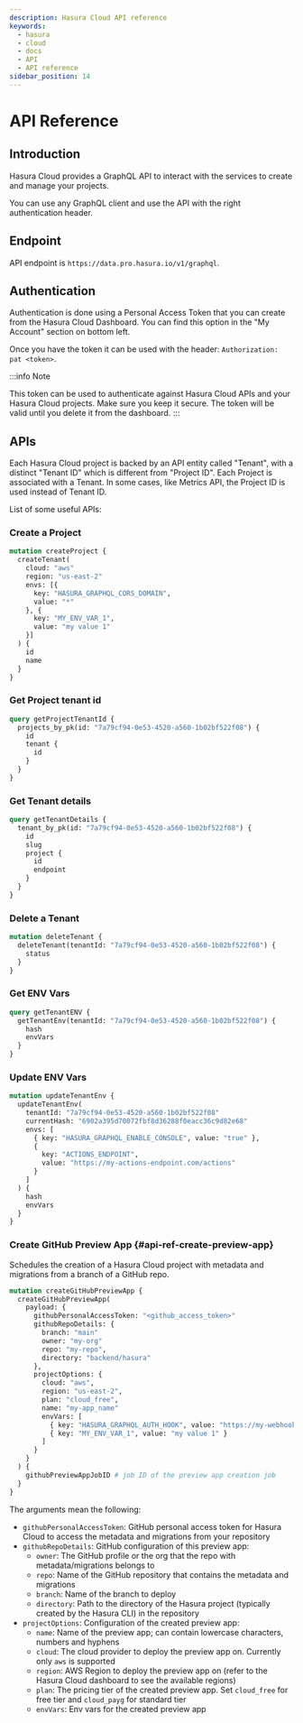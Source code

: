 ```yaml
---
description: Hasura Cloud API reference
keywords:
  - hasura
  - cloud
  - docs
  - API
  - API reference
sidebar_position: 14
---
```



# API Reference

## Introduction

Hasura Cloud provides a GraphQL API to interact with the services to create and manage your projects.

You can use any GraphQL client and use the API with the right authentication header.

## Endpoint

API endpoint is `https://data.pro.hasura.io/v1/graphql`.

## Authentication

Authentication is done using a Personal Access Token that you can create from the Hasura Cloud Dashboard. You can find this option in the "My Account" section on bottom left.

Once you have the token it can be used with the header: `Authorization: pat <token>`.

:::info Note

This token can be used to authenticate against Hasura Cloud APIs and your Hasura Cloud projects. Make sure you keep it secure. The token will be valid until you delete it from the dashboard.
:::

## APIs

Each Hasura Cloud project is backed by an API entity called "Tenant", with a distinct "Tenant ID" which is different from "Project ID". Each Project is associated with a Tenant. In some cases, like Metrics API, the Project ID is used instead of Tenant ID.

List of some useful APIs:

<TOCInline toc={toc[3].children} />

### Create a Project

```graphql
mutation createProject {
  createTenant(
    cloud: "aws"
    region: "us-east-2"
    envs: [{
      key: "HASURA_GRAPHQL_CORS_DOMAIN",
      value: "*"
    }, {
      key: "MY_ENV_VAR_1",
      value: "my value 1"
    }]
  ) {
    id
    name
  }
}
```

### Get Project tenant id

```graphql
query getProjectTenantId {
  projects_by_pk(id: "7a79cf94-0e53-4520-a560-1b02bf522f08") {
    id
    tenant {
      id
    }
  }
}
```

### Get Tenant details

```graphql
query getTenantDetails {
  tenant_by_pk(id: "7a79cf94-0e53-4520-a560-1b02bf522f08") {
    id
    slug
    project {
      id
      endpoint
    }
  }
}
```

### Delete a Tenant

```graphql
mutation deleteTenant {
  deleteTenant(tenantId: "7a79cf94-0e53-4520-a560-1b02bf522f08") {
    status
  }
}
```

### Get ENV Vars

```graphql
query getTenantENV {
  getTenantEnv(tenantId: "7a79cf94-0e53-4520-a560-1b02bf522f08") {
    hash
    envVars
  }
}
```

### Update ENV Vars

```graphql
mutation updateTenantEnv {
  updateTenantEnv(
    tenantId: "7a79cf94-0e53-4520-a560-1b02bf522f08"
    currentHash: "6902a395d70072fbf8d36288f0eacc36c9d82e68"
    envs: [
      { key: "HASURA_GRAPHQL_ENABLE_CONSOLE", value: "true" },
      {
        key: "ACTIONS_ENDPOINT",
        value: "https://my-actions-endpoint.com/actions"
      }
    ]
  ) {
    hash
    envVars
  }
}
```

### Create GitHub Preview App {#api-ref-create-preview-app}

Schedules the creation of a Hasura Cloud project with metadata and migrations from a branch of a GitHub repo.

```graphql
mutation createGitHubPreviewApp {
  createGitHubPreviewApp(
    payload: {
      githubPersonalAccessToken: "<github_access_token>"
      githubRepoDetails: {
        branch: "main"
        owner: "my-org"
        repo: "my-repo",
        directory: "backend/hasura"
      },
      projectOptions: {
        cloud: "aws",
        region: "us-east-2",
        plan: "cloud_free",
        name: "my-app_name"
        envVars: [
          { key: "HASURA_GRAPHQL_AUTH_HOOK", value: "https://my-webhook.com" },
          { key: "MY_ENV_VAR_1", value: "my value 1" }
        ]
      }
    }
  ) {
    githubPreviewAppJobID # job ID of the preview app creation job
  }
}
```

The arguments mean the following:

- `githubPersonalAccessToken`: GitHub personal access token for Hasura Cloud to access the metadata and migrations from your repository
- `githubRepoDetails`: GitHub configuration of this preview app:
  - `owner`: The GitHub profile or the org that the repo with metadata/migrations belongs to
  - `repo`: Name of the GitHub repository that contains the metadata and migrations
  - `branch`: Name of the branch to deploy
  - `directory`: Path to the directory of the Hasura project (typically created by the Hasura CLI) in the repository
- `projectOptions`: Configuration of the created preview app:
  - `name`: Name of the preview app; can contain lowercase characters, numbers and hyphens
  - `cloud`: The cloud provider to deploy the preview app on. Currently only `aws` is supported
  - `region`: AWS Region to deploy the preview app on (refer to the Hasura Cloud dashboard to see the available regions)
  - `plan`: The pricing tier of the created preview app. Set `cloud_free` for free tier and `cloud_payg` for standard tier
  - `envVars`: Env vars for the created preview app
